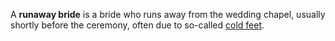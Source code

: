 A '''runaway bride''' is a bride who runs away from the wedding chapel, usually shortly before the ceremony, often due to so-called [[cold feet]].